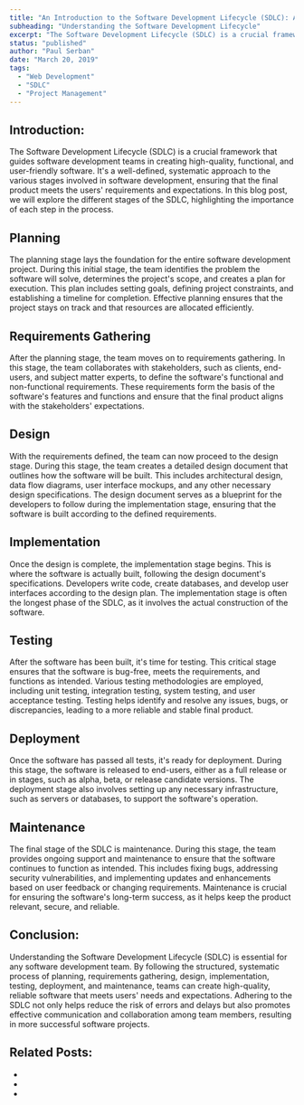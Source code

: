 ```yaml
---
title: "An Introduction to the Software Development Lifecycle (SDLC): A Comprehensive Overview"
subheading: "Understanding the Software Development Lifecycle"
excerpt: "The Software Development Lifecycle (SDLC) is a crucial framework that guides software development teams in creating high-quality, functional, and user-friendly software. It's a well-defined, systematic approach to the various stages involved in software development, ensuring that the final product meets the users' requirements and expectations. In this blog post, we will explore the different stages of the SDLC, highlighting the importance of each step in the process."
status: "published"
author: "Paul Serban"
date: "March 20, 2019"
tags:
  - "Web Development"
  - "SDLC"
  - "Project Management"
---
```

## Introduction:
The Software Development Lifecycle (SDLC) is a crucial framework that guides software development teams in creating high-quality, functional, and user-friendly software. It's a well-defined, systematic approach to the various stages involved in software development, ensuring that the final product meets the users' requirements and expectations. In this blog post, we will explore the different stages of the SDLC, highlighting the importance of each step in the process.

## Planning
The planning stage lays the foundation for the entire software development project. During this initial stage, the team identifies the problem the software will solve, determines the project's scope, and creates a plan for execution. This plan includes setting goals, defining project constraints, and establishing a timeline for completion. Effective planning ensures that the project stays on track and that resources are allocated efficiently.

## Requirements Gathering
After the planning stage, the team moves on to requirements gathering. In this stage, the team collaborates with stakeholders, such as clients, end-users, and subject matter experts, to define the software's functional and non-functional requirements. These requirements form the basis of the software's features and functions and ensure that the final product aligns with the stakeholders' expectations.

## Design
With the requirements defined, the team can now proceed to the design stage. During this stage, the team creates a detailed design document that outlines how the software will be built. This includes architectural design, data flow diagrams, user interface mockups, and any other necessary design specifications. The design document serves as a blueprint for the developers to follow during the implementation stage, ensuring that the software is built according to the defined requirements.

## Implementation
Once the design is complete, the implementation stage begins. This is where the software is actually built, following the design document's specifications. Developers write code, create databases, and develop user interfaces according to the design plan. The implementation stage is often the longest phase of the SDLC, as it involves the actual construction of the software.

## Testing
After the software has been built, it's time for testing. This critical stage ensures that the software is bug-free, meets the requirements, and functions as intended. Various testing methodologies are employed, including unit testing, integration testing, system testing, and user acceptance testing. Testing helps identify and resolve any issues, bugs, or discrepancies, leading to a more reliable and stable final product.

## Deployment
Once the software has passed all tests, it's ready for deployment. During this stage, the software is released to end-users, either as a full release or in stages, such as alpha, beta, or release candidate versions. The deployment stage also involves setting up any necessary infrastructure, such as servers or databases, to support the software's operation.

## Maintenance
The final stage of the SDLC is maintenance. During this stage, the team provides ongoing support and maintenance to ensure that the software continues to function as intended. This includes fixing bugs, addressing security vulnerabilities, and implementing updates and enhancements based on user feedback or changing requirements. Maintenance is crucial for ensuring the software's long-term success, as it helps keep the product relevant, secure, and reliable.

## Conclusion:

Understanding the Software Development Lifecycle (SDLC) is essential for any software development team. By following the structured, systematic process of planning, requirements gathering, design, implementation, testing, deployment, and maintenance, teams can create high-quality, reliable software that meets users' needs and expectations. Adhering to the SDLC not only helps reduce the risk of errors and delays but also promotes effective communication and collaboration among team members, resulting in more successful software projects.

## Related Posts:
- <Link href="/blog/posts/sdlc-basics-best-practices-pitfalls" label={`An Introduction to the Software Development Lifecycle (SDLC): A Comprehensive Overview`} isInternal={true} />
- <Link href="/blog/posts/frontend-system-design-engineer-role-requirements-and-oportunities" label={`Frontend System Design Engineer: Role, Requirements, and Opportunities`} isInternal={true} />
- <Link href="/blog/posts/the-think-build-architect-mindset-in-web-development" label={`The Think-Build-Architect Mindset in Web Development`} isInternal={true} />